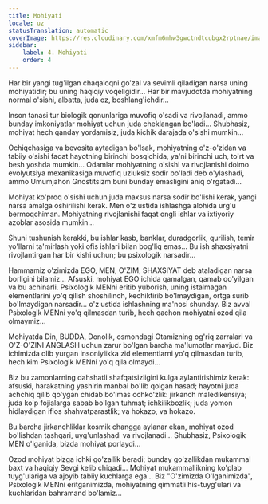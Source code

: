 ```yaml
---
title: Mohiyati
locale: uz
statusTranslation: automatic
coverImage: https://res.cloudinary.com/xmfm6mhw3gwctndtcubgx2rptnae/image/upload/v1740468922/small_cover_tratado_de_psicologia_revolucionaria_a4c0dca4e0.webp
sidebar:
    label: 4. Mohiyati
    order: 4
---
```

Har bir yangi tug'ilgan chaqaloqni go'zal va sevimli qiladigan narsa uning mohiyatidir; bu uning haqiqiy voqeligidir... Har bir mavjudotda mohiyatning normal o'sishi, albatta, juda oz, boshlang'ichdir...

Inson tanasi tur biologik qonunlariga muvofiq o'sadi va rivojlanadi, ammo bunday imkoniyatlar mohiyat uchun juda cheklangan bo'ladi... Shubhasiz, mohiyat hech qanday yordamisiz, juda kichik darajada o'sishi mumkin...

Ochiqchasiga va bevosita aytadigan bo'lsak, mohiyatning o'z-o'zidan va tabiiy o'sishi faqat hayotning birinchi bosqichida, ya'ni birinchi uch, to'rt va besh yoshda mumkin... Odamlar mohiyatning o'sishi va rivojlanishi doimo evolyutsiya mexanikasiga muvofiq uzluksiz sodir bo'ladi deb o'ylashadi, ammo Umumjahon Gnostitsizm buni bunday emasligini aniq o'rgatadi...

Mohiyat ko'proq o'sishi uchun juda maxsus narsa sodir bo'lishi kerak, yangi narsa amalga oshirilishi kerak. Men o'z ustida ishlashga alohida urg'u bermoqchiman. Mohiyatning rivojlanishi faqat ongli ishlar va ixtiyoriy azoblar asosida mumkin...

Shuni tushunish kerakki, bu ishlar kasb, banklar, duradgorlik, qurilish, temir yo'llarni ta'mirlash yoki ofis ishlari bilan bog'liq emas... Bu ish shaxsiyatni rivojlantirgan har bir kishi uchun; bu psixologik narsadir...

Hammamiz o'zimizda EGO, MEN, O'ZIM, SHAXSIYAT deb ataladigan narsa borligini bilamiz... Afsuski, mohiyat EGO ichida qamalgan, qamab qo'yilgan va bu achinarli. Psixologik MENni eritib yuborish, uning istalmagan elementlarini yo'q qilish shoshilinch, kechiktirib bo'lmaydigan, ortga surib bo'lmaydigan narsadir... o'z ustida ishlashning ma'nosi shunday. Biz avval Psixologik MENni yo'q qilmasdan turib, hech qachon mohiyatni ozod qila olmaymiz...

Mohiyatda Din, BUDDA, Donolik, osmondagi Otamizning og'riq zarralari va O'Z-O'ZINI ANGLASH uchun zarur bo'lgan barcha ma'lumotlar mavjud. Biz ichimizda olib yurgan insoniylikka zid elementlarni yo'q qilmasdan turib, hech kim Psixologik MENni yo'q qila olmaydi...

Biz bu zamonlarning dahshatli shafqatsizligini kulga aylantirishimiz kerak: afsuski, harakatning yashirin manbai bo'lib qolgan hasad; hayotni juda achchiq qilib qo'ygan chidab bo'lmas ochko'zlik: jirkanch maledikensiya; juda ko'p fojialarga sabab bo'lgan tuhmat; ichkilikbozlik; juda yomon hidlaydigan iflos shahvatparastlik; va hokazo, va hokazo.

Bu barcha jirkanchliklar kosmik changga aylanar ekan, mohiyat ozod bo'lishdan tashqari, uyg'unlashadi va rivojlanadi... Shubhasiz, Psixologik MEN o'lganida, bizda mohiyat porlaydi...

Ozod mohiyat bizga ichki go'zallik beradi; bunday go'zallikdan mukammal baxt va haqiqiy Sevgi kelib chiqadi... Mohiyat mukammallikning ko'plab tuyg'ulariga va ajoyib tabiiy kuchlarga ega... Biz "O'zimizda O'lganimizda", Psixologik MENni eritganimizda, mohiyatning qimmatli his-tuyg'ulari va kuchlaridan bahramand bo'lamiz...

